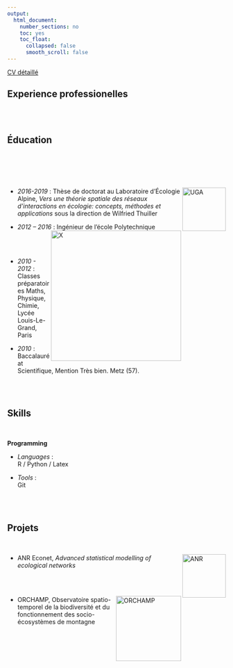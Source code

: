```yaml
---
output:
  html_document:
    number_sections: no
    toc: yes
    toc_float:
      collapsed: false
      smooth_scroll: false
---	
```





<a href="documents/Training_school_Ohlmann_multispecies.pdf">CV détaillé </a>


## Experience professionelles 





<br/><br/>


## Éducation

<br/>


<br/><br>

- *2016-2019* : [<img src="pictures/uga.png" alt="UGA" align="right" style="width:100px;">](https://www.univ-grenoble-alpes.fr/) Thèse de doctorat au Laboratoire d'Écologie Alpine, *Vers une théorie spatiale des réseaux d'interactions en écologie: concepts, méthodes et applications* sous la direction de Wilfried Thuiller

- *2012 – 2016* :  [<img src="pictures/polytechnique.jpg" alt="X" align="right" style="width:300px;">](https://www.polytechnique.edu/)
Ingénieur de l'école Polytechnique

<br/><br/>


- *2010 - 2012* :
Classes préparatoires Maths, Physique, Chimie, Lycée Louis-Le-Grand, Paris 

- *2010* :  
Baccalauréat Scientifique, Mention Très bien. Metz (57).

<br/><br/>

## Skills

<br/>

**Programming**

- *Languages* :  
R / Python / Latex

- *Tools* :  
Git

<br/><br/>

## Projets

<br/>

-  [<img src="pictures/anr-projet-logo.jpg" alt="ANR" align="right" style="width:100px;">](https://cmatias.perso.math.cnrs.fr/ANR_EcoNet.html) ANR Econet, *Advanced statistical modelling of ecological networks*

<br>
<br>

- [<img src="pictures/LogoOR.jpg" alt="ORCHAMP" align="right" style="width:150px;">](https://orchamp.osug.fr/home) ORCHAMP, Observatoire spatio-temporel de la biodiversité et du fonctionnement des socio-écosystèmes de montagne

